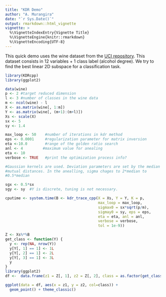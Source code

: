 ```yaml
---
title: "KDR Demo"
author: "A. Murangira"
date: "`r Sys.Date()`"
output: rmarkdown::html_vignette
vignette: >
  %\VignetteIndexEntry{Vignette Title}
  %\VignetteEngine{knitr::rmarkdown}
  %\VignetteEncoding{UTF-8}
---
```


This quick demo uses the wine dataset from the [UCI repository](https://archive.ics.uci.edu/ml/datasets/wine). This dataset consists in 12 variables + 1 class label (alcohol degree). We try to find the best linear 2D subspace for a classification task.

```r
library(KDRcpp)
library(ggplot2)

data(wine)
p <- 2 #target reduced dimension
l <- 3 #number of classes in the wine data
m <- ncol(wine) - l
X <- as.matrix(wine[, 1:m])
Y <- as.matrix(wine[, (m+1):(m+l)])
Xs <- scale(X)
sx <- 5
sy <- 1.4

max_loop <- 50    #number of iterations in kdr method
eps <- 0.0001     #regularization parameter for matrix inversion	
eta <-10.0        #range of the golden ratio search
anl	<- 4         #maximum value for anealing
eta <- 10
verbose <- TRUE   #print the optimization process info?

#Gaussian kernels are used. Deviation parameters are set by the median of
#mutual distances. In the anealling, sigma chages to 2*median to
#0.5*median

sgx <- 0.5*sx
sgy <- sy  #Y is discrete, tuning is not necessary.

cputime <- system.time(B <- kdr_trace_cpp(X = Xs, Y = Y, K = p, 
                                          max_loop = max_loop,
                                          sigmax0 = sx*sqrt(p/m),
                                          sigmay0 = sy, eps = eps,
                                          eta = eta, anl = anl, 
                                          verbose = verbose,
                                          tol = 1e-9))

Z <- Xs%*%B
get_class <- function(Y) {
  y <- rep(NA, nrow(Y))
  y[Y[, 1] == 1] <- 1L
  y[Y[, 2] == 1] <- 2L
  y[Y[, 3] == 1] <- 3L
  y
}
library(ggplot2)
df <-  data.frame(z1 = Z[, 1], z2 = Z[, 2], class = as.factor(get_class(Y)))

ggplot(data = df, aes(x = z1, y = z2, col=class)) +
  geom_point() + theme_classic()
```

